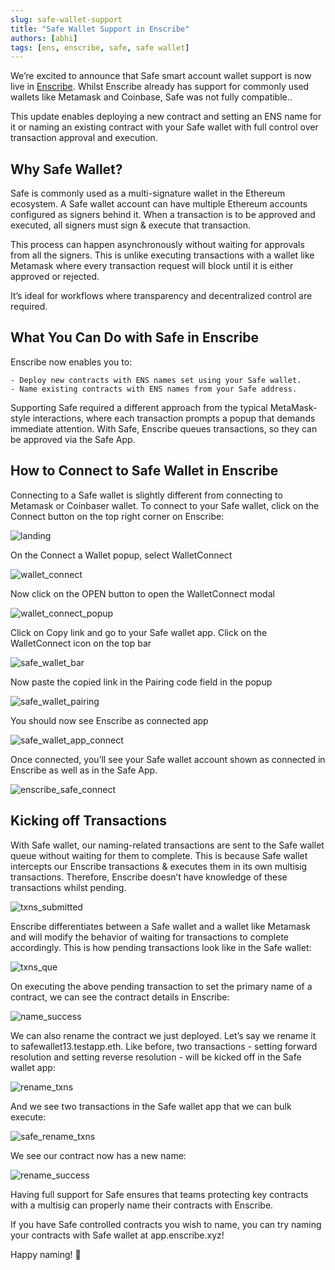 ```yaml
---
slug: safe-wallet-support
title: "Safe Wallet Support in Enscribe"
authors: [abhi]
tags: [ens, enscribe, safe, safe wallet]
---
```


We’re excited to announce that Safe smart account wallet support is now live in [Enscribe](https://enscribe.xyz). Whilst Enscribe already has support for commonly used wallets like Metamask and Coinbase, Safe was not fully compatible..

This update enables deploying a new contract and setting an ENS name for it or naming an existing contract with your Safe wallet with full control over transaction approval and execution.

## Why Safe Wallet?

Safe is commonly used as a multi-signature wallet in the Ethereum ecosystem. A Safe wallet account can have multiple Ethereum accounts configured as signers behind it. When a transaction is to be approved and executed, all signers must sign & execute that  transaction.

This process can happen asynchronously without waiting for approvals from all the signers. This is unlike executing transactions with a wallet like Metamask where every transaction request will block until it is either approved or rejected.

It’s ideal for workflows where transparency and decentralized control are required.

## What You Can Do with Safe in Enscribe

Enscribe now enables you to:

    - Deploy new contracts with ENS names set using your Safe wallet.
    - Name existing contracts with ENS names from your Safe address.

Supporting Safe required a different approach  from the typical MetaMask-style interactions, where each transaction prompts a popup that demands immediate attention. With Safe, Enscribe queues transactions, so they can be approved  via the Safe App.

## How to Connect to Safe Wallet in Enscribe

Connecting to a Safe wallet is slightly different from connecting to Metamask or Coinbaser wallet. To connect to your Safe wallet, click on the Connect button on the top right corner on Enscribe:

![landing](enscribe_landing.png)

On the Connect a Wallet popup, select WalletConnect

![wallet_connect](wallet_connect.png)

Now click on the OPEN button to open the WalletConnect modal

![wallet_connect_popup](wallet_connect_popup.png)

Click on Copy link and go to your Safe wallet app. Click on the WalletConnect icon on the top bar

![safe_wallet_bar](safe_wallet_bar.png)

 Now paste the copied link in the Pairing code field in the popup

![safe_wallet_pairing](safe_wallet_pairing.png)

You should now see Enscribe as connected app

![safe_wallet_app_connect](safe_wallet_app_connect.png)

Once connected, you’ll see your Safe wallet account shown as connected in Enscribe as well as in the Safe App.

![enscribe_safe_connect](enscribe_safe_connect.png)

## Kicking off Transactions

With Safe wallet, our naming-related transactions are sent to the Safe wallet queue without waiting for them to complete. This is because Safe wallet intercepts our Enscribe transactions & executes them in its own multisig transactions. Therefore, Enscribe doesn’t have knowledge of these transactions whilst pending.

![txns_submitted](txns_submitted.png)

Enscribe differentiates between a Safe wallet and a wallet like Metamask and will modify the behavior of waiting for transactions to complete accordingly.  This is how pending transactions look like in the Safe wallet:

![txns_que](txns_que.png)

On executing the above pending transaction to set the primary name of a contract, we can see the contract details in Enscribe:

![name_success](name_success.png)

We can also rename the contract we just deployed. Let’s say we rename it to safewallet13.testapp.eth. Like before, two transactions - setting forward resolution and setting reverse resolution - will be kicked off in the Safe wallet app:

![rename_txns](rename_txns.png)

And we see two transactions in the Safe wallet app that we can bulk execute:

![safe_rename_txns](safe_rename_txns.png)

We see our contract now has a new name:

![rename_success](rename_success.png)

Having full support for Safe ensures that teams protecting key contracts with a multisig can properly name their contracts with Enscribe.

If you have Safe controlled contracts you wish to name, you can try naming your contracts with Safe wallet at app.enscribe.xyz!

Happy naming! 🚀